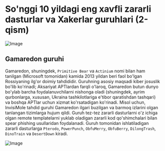 
# So'nggi 10 yildagi eng xavfli zararli dasturlar va Xakerlar guruhlari (2-qism)

![Image](/images/article/malware/1.gif)

## Gamaredon guruhi

Gamaredon, shuningdek, `Primitive Bear` va `Actinium` nomi bilan ham tanilgan (Microsoft tomonidan) kamida 2013 yildan beri faol bo'lgan Rossiyaning ilg'or doimiy tahdididir. Guruhning asosiy maqsadi kiber josuslik bo'lib ko'rinadi; Aksariyat APTlardan farqli o'laroq, Gamaredon butun dunyo bo'ylab barcha foydalanuvchilarni nishonga oladi (shuningdek, ayrim qurbonlarga, xususan, Ukraina tashkilotlariga e'tibor qaratishdan tashqari) va boshqa APTlar uchun xizmat ko'rsatadigan ko'rinadi. Misol uchun, InvisiMole tahdid guruhi Gamaredon ilgari buzilgan va barmoq izlarini olgan tanlangan tizimlarga hujum qildi. Guruh tez-tez zararli dasturlarni o'z ichiga olgan remote templatelarni yuklab oladigan zararli kod qo'shimchalari bilan spear phishing usullaridan foydalanadi. Guruh tomonidan ishlatiladigan zararli dasturlarga `Pterodo`, `PowerPunch`, `ObfuMerry`, `ObfuBerry`, `DilongTrash`, `DinoTrain` va `DesertDown` kiradi.

![Image](/images/article/malware/32.jpg)


